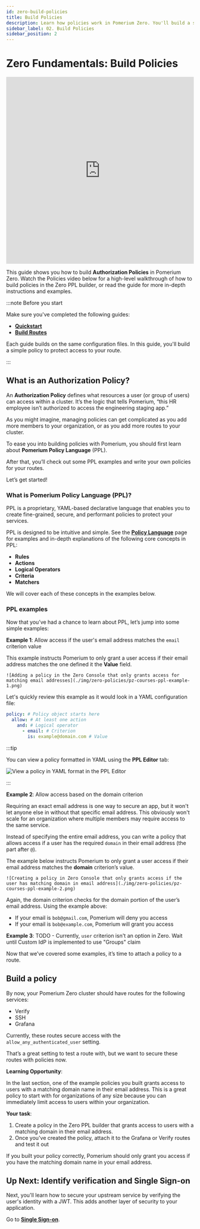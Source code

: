 ```yaml
---
id: zero-build-policies
title: Build Policies
description: Learn how policies work in Pomerium Zero. You'll build a simple authorization policy that protects access to Grafana.
sidebar_label: 02. Build Policies
sidebar_position: 2
---
```


# Zero Fundamentals: Build Policies

<iframe
  width="100%"
  height="500"
  src="https://fast.wistia.com/embed/iframe/ugtuwewztr"
  frameborder="0"
  webkitallowfullscreen="true"
  mozallowfullscreen="true"
  allowfullscreen="true"></iframe>

This guide shows you how to build **Authorization Policies** in Pomerium Zero. Watch the Policies video below for a high-level walkthrough of how to build policies in the Zero PPL builder, or read the guide for more in-depth instructions and examples.

:::note Before you start

Make sure you've completed the following guides:

- [**Quickstart**](/docs/quickstart)
- [**Build Routes**](/docs/courses/fundamentals/zero-build-routes)

Each guide builds on the same configuration files. In this guide, you'll build a simple policy to protect access to your route.

:::

## What is an Authorization Policy?

An **Authorization Policy** defines what resources a user (or group of users) can access within a cluster. It’s the logic that tells Pomerium, “this HR employee isn’t authorized to access the engineering staging app.”

As you might imagine, managing policies can get complicated as you add more members to your organization, or as you add more routes to your cluster.

To ease you into building policies with Pomerium, you should first learn about **Pomerium Policy Language** (PPL).

After that, you’ll check out some PPL examples and write your own policies for your routes.

Let’s get started!

### What is Pomerium Policy Language (PPL)?

PPL is a proprietary, YAML-based declarative language that enables you to create fine-grained, secure, and performant policies to protect your services.

PPL is designed to be intuitive and simple. See the [**Policy Language**](/docs/capabilities/ppl) page for examples and in-depth explanations of the following core concepts in PPL:

- **Rules**
- **Actions**
- **Logical Operators**
- **Criteria**
- **Matchers**

We will cover each of these concepts in the examples below.

### PPL examples

Now that you’ve had a chance to learn about PPL, let’s jump into some simple examples:

**Example 1**: Allow access if the user's email address matches the `email` criterion value

This example instructs Pomerium to only grant a user access if their email address matches the one defined it the **Value** field.

    ![Adding a policy in the Zero Console that only grants access for matching email addresses](./img/zero-policies/pz-courses-ppl-example-1.png)

Let's quickly review this example as it would look in a YAML configuration file:

```yaml
policy: # Policy object starts here
  allow: # At least one action
    and: # Logical operator
      - email: # Criterion
        is: example@domain.com # Value
```

:::tip

You can view a policy formatted in YAML using the **PPL Editor** tab:

![View a policy in YAML format in the PPL Editor](./img/zero-policies/pz-courses-ppl-editor.png)

:::

**Example 2**: Allow access based on the domain criterion

Requiring an exact email address is one way to secure an app, but it won't let anyone else in without that specific email address. This obviously won't scale for an organization where multiple members may require access to the same service.

Instead of specifying the entire email address, you can write a policy that allows access if a user has the required `domain` in their email address (the part after `@`).

The example below instructs Pomerium to only grant a user access if their email address matches the **domain** criterion’s value.

    ![Creating a policy in Zero Console that only grants access if the user has matching domain in email address](./img/zero-policies/pz-courses-ppl-example-2.png)

Again, the domain criterion checks for the domain portion of the user’s email address. Using the example above:

- If your email is `bob@gmail.com`, Pomerium will deny you access
- If your email is `bob@example.com`, Pomerium will grant you access

**Example 3**: TODO - Currently, `user` criterion isn't an option in Zero. Wait until Custom IdP is implemented to use "Groups" claim

Now that we’ve covered some examples, it’s time to attach a policy to a route.

## Build a policy

By now, your Pomerium Zero cluster should have routes for the following services:

- Verify
- SSH
- Grafana

Currently, these routes secure access with the `allow_any_authenticated_user` setting.

That’s a great setting to test a route with, but we want to secure these routes with policies now.

**Learning Opportunity**:

In the last section, one of the example policies you built grants access to users with a matching domain name in their email address. This is a great policy to start with for organizations of any size because you can immediately limit access to users within your organization.

**Your task**:

1. Create a policy in the Zero PPL builder that grants access to users with a matching domain in their email address.
1. Once you've created the policy, attach it to the Grafana or Verify routes and test it out

If you built your policy correctly, Pomerium should only grant you access if you have the matching domain name in your email address.

## Up Next: Identify verification and Single Sign-on

Next, you'll learn how to secure your upstream service by verifying the user's identity with a JWT. This adds another layer of security to your application.

Go to [**Single Sign-on**](docs/courses/fundamentals/zero-single-sign-on).
